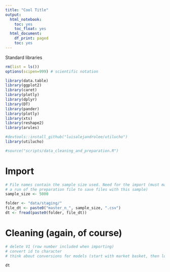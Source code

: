 ```yaml
---
title: "Cool Title"
output:
  html_notebook:
    toc: yes
    toc_float: yes
  html_document:
    df_print: paged
    toc: yes
---
```


Standard libraries
```r
rm(list = ls())
options(scipen=999) # scientific notation

library(data.table)
library(ggplot2)
library(caret)
library(plotly)
library(dplyr)
library(DT)
library(pander)
library(plotly)
library(xts)
library(reshape2)
library(arules)

#devtools::install_github("luisalejandrolee/utilucho")
library(utilucho)

#source("scripts/data_cleaning_and_preparation.R")

```

# Import

```r
# File names contain the sample size used. Need for the import (must match
# a run of the preparation file to save files with this sample)
sample_size <- 5000

folder <- "data/staging/"
file_dt <- paste0("master_n_", sample_size, ".csv")
dt <- fread(paste0(folder, file_dt))

```

# Cleaning (again, of course)
```r
# delete V1 (row number included when importing)
# convert id to character
# think about conversions for models (start with market basket, then logistic reg)
```

```r
dt
```









